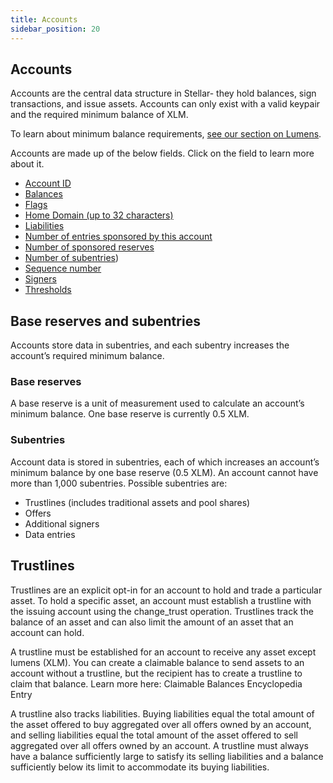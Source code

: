 ```yaml
---
title: Accounts
sidebar_position: 20
---
```


## Accounts

Accounts are the central data structure in Stellar- they hold balances, sign transactions, and issue assets. Accounts can only exist with a valid keypair and the required minimum balance of XLM.

To learn about minimum balance requirements, [see our section on Lumens](../lumens#minimum-balance).

Accounts are made up of the below fields. Click on the field to learn more about it.

- [Account ID](../../glossary#account-id)
- [Balances](../../glossary#balance)
- [Flags](../../encyclopedia/flags)
- [Home Domain (up to 32 characters)](../../glossary#home-domain)
- [Liabilities](../../glossary#liability)
- [Number of entries sponsored by this account](../../encyclopedia/sponsored-reserves)
- [Number of sponsored reserves](../../encyclopedia/sponsored-reserves)
- [Number of subentries](./accounts#subentries))
- [Sequence number](../../glossary#sequence-number)
- [Signers](../../encyclopedia/signatures-multisig)
- [Thresholds](./operations-and-transactions#operations)

## Base reserves and subentries

Accounts store data in subentries, and each subentry increases the account’s required minimum balance.

### Base reserves

A base reserve is a unit of measurement used to calculate an account’s minimum balance. One base reserve is currently 0.5 XLM.

### Subentries

Account data is stored in subentries, each of which increases an account’s minimum balance by one base reserve (0.5 XLM). An account cannot have more than 1,000 subentries. Possible subentries are:

- Trustlines (includes traditional assets and pool shares)
- Offers
- Additional signers
- Data entries

## Trustlines

Trustlines are an explicit opt-in for an account to hold and trade a particular asset. To hold a specific asset, an account must establish a trustline with the issuing account using the change_trust operation. Trustlines track the balance of an asset and can also limit the amount of an asset that an account can hold.

A trustline must be established for an account to receive any asset except lumens (XLM). You can create a claimable balance to send assets to an account without a trustline, but the recipient has to create a trustline to claim that balance. Learn more here: Claimable Balances Encyclopedia Entry

A trustline also tracks liabilities. Buying liabilities equal the total amount of the asset offered to buy aggregated over all offers owned by an account, and selling liabilities equal the total amount of the asset offered to sell aggregated over all offers owned by an account. A trustline must always have a balance sufficiently large to satisfy its selling liabilities and a balance sufficiently below its limit to accommodate its buying liabilities.
